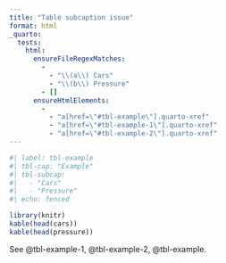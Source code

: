 ```yaml
---
title: "Table subcaption issue"
format: html
_quarto:
  tests:
    html:
      ensureFileRegexMatches:
        - 
          - "\\(a\\) Cars"
          - "\\(b\\) Pressure"
        - []
      ensureHtmlElements:
        -
          - "a[href=\"#tbl-example\"].quarto-xref"
          - "a[href=\"#tbl-example-1\"].quarto-xref"
          - "a[href=\"#tbl-example-2\"].quarto-xref"
---
```



```r
#| label: tbl-example
#| tbl-cap: "Example"
#| tbl-subcap:
#|   - "Cars"
#|   - "Pressure"
#| echo: fenced

library(knitr)
kable(head(cars))
kable(head(pressure))
```

See @tbl-example-1, @tbl-example-2, @tbl-example.